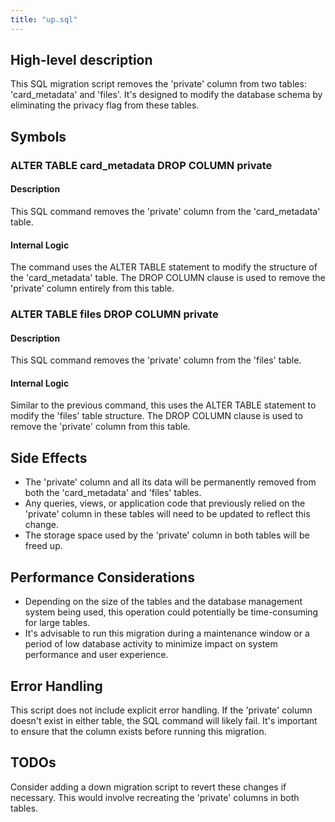 ```yaml
---
title: "up.sql"
---
```


## High-level description
This SQL migration script removes the 'private' column from two tables: 'card_metadata' and 'files'. It's designed to modify the database schema by eliminating the privacy flag from these tables.

## Symbols

### ALTER TABLE card_metadata DROP COLUMN private
#### Description
This SQL command removes the 'private' column from the 'card_metadata' table.

#### Internal Logic
The command uses the ALTER TABLE statement to modify the structure of the 'card_metadata' table. The DROP COLUMN clause is used to remove the 'private' column entirely from this table.

### ALTER TABLE files DROP COLUMN private
#### Description
This SQL command removes the 'private' column from the 'files' table.

#### Internal Logic
Similar to the previous command, this uses the ALTER TABLE statement to modify the 'files' table structure. The DROP COLUMN clause is used to remove the 'private' column from this table.

## Side Effects
- The 'private' column and all its data will be permanently removed from both the 'card_metadata' and 'files' tables.
- Any queries, views, or application code that previously relied on the 'private' column in these tables will need to be updated to reflect this change.
- The storage space used by the 'private' column in both tables will be freed up.

## Performance Considerations
- Depending on the size of the tables and the database management system being used, this operation could potentially be time-consuming for large tables.
- It's advisable to run this migration during a maintenance window or a period of low database activity to minimize impact on system performance and user experience.

## Error Handling
This script does not include explicit error handling. If the 'private' column doesn't exist in either table, the SQL command will likely fail. It's important to ensure that the column exists before running this migration.

## TODOs
Consider adding a down migration script to revert these changes if necessary. This would involve recreating the 'private' columns in both tables.